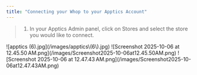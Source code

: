 ```yaml
---
title: "Connecting your Whop to your Apptics Account"
---
```


> 1. In your Apptics Admin panel, click on Stores and select the store you would like to connect.

<Steps>
  <Step title="In your Apptics Admin panel, click on Stores and select the store you would like to connect.">
    ![apptics (6).jpg](/images/apptics\(6\).jpg)
  </Step>
  <Step title="In the top Menu select Connect, then click on Whop">
    ![Screenshot 2025-10-06 at 12.45.50 AM.png](/images/Screenshot2025-10-06at12.45.50AM.png)
  </Step>
  <Step title="Enter your Whop API Key, Product ID, and Webhook Secret">
    ![Screenshot 2025-10-06 at 12.47.43 AM.png](/images/Screenshot2025-10-06at12.47.43AM.png)
  </Step>
  <Step title="Don't forget to save changes.">
    
  </Step>
</Steps>